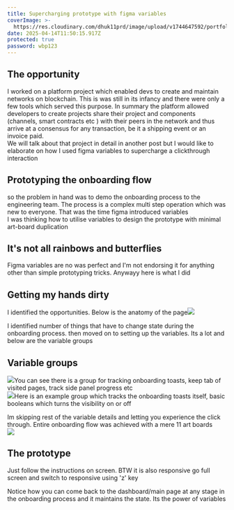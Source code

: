 ```yaml
---
title: Supercharging prototype with figma variables
coverImage: >-
  https://res.cloudinary.com/dhuk11prd/image/upload/v1744647592/portfolio-tina/WBP/Figma-banner_sugzed.png
date: 2025-04-14T11:50:15.917Z
protected: true
password: wbp123
---
```


## The opportunity

I worked on a platform project which enabled devs to create and maintain networks on blockchain. This is was still in its infancy and there were only a few tools which served this purpose. In summary the platform allowed developers to create projects share their project and components (channels, smart contracts etc ) with their peers in the network and thus arrive at a consensus for any transaction, be it a shipping event or an invoice paid. \
We will talk about that project in detail in another post but I would like to elaborate on how I used figma variables to supercharge a clickthrough interaction

## Prototyping the onboarding flow

so the problem in hand was to demo the onboarding process to the engineering team. The process is a complex multi step operation which was new to everyone. That was the time figma introduced variables\
I was thinking how to utilise variables to design the prototype with minimal art-board duplication

## It's not all rainbows and butterflies

Figma variables are no was perfect and I'm not endorsing it for anything other than simple prototyping tricks. Anywayy here is what I did

## Getting my hands dirty

I identified the opportunities. Below is the anatomy of the page![](https://res.cloudinary.com/dhuk11prd/image/upload/v1744633543/portfolio-tina/WBP/Screenshot_2025-04-14_at_5.54.52_PM_gmvwe3.png)

I identified number of things that have to change state during the onboarding process. then moved on to setting up the variables. Its a lot and below are the variable groups

## Variable groups

![](https://res.cloudinary.com/dhuk11prd/image/upload/v1744638855/portfolio-tina/WBP/Screenshot_2025-04-14_at_7.24.03_PM_wccixo.png)You can see there is a group for tracking onboarding toasts, keep tab of visited pages, track side panel progress etc\
![](https://res.cloudinary.com/dhuk11prd/image/upload/v1744638944/portfolio-tina/WBP/Screenshot_2025-04-14_at_5.48.13_PM_hkfjy7.png)Here is an example group which tracks the onboarding toasts itself, basic booleans which turns the visibility on or off

Im skipping rest of the variable details and letting you experience the click through. Entire onboarding flow was achieved with a mere 11 art boards\
![](https://res.cloudinary.com/dhuk11prd/image/upload/v1744639444/portfolio-tina/WBP/User_onboarding_-_HLF_eduz97.png)

## The prototype

Just follow the instructions on screen. BTW it is also responsive go full screen and switch to responsive using 'z' key

Notice how you can come back to the dashboard/main page at any stage in the onboarding process and it maintains the state. Its the power of variables

<FigmaPrototype url="https://embed.figma.com/proto/RdcWuVBCHRFamuytjkTPB7/WBP---variables-demo?page-id=82785%3A94963&node-id=82785-94965&viewport=5802%2C2115%2C0.54&scaling=scale-down-width&content-scaling=fixed&starting-point-node-id=82785%3A94965&embed-host=share" width="1080" height="800" />
